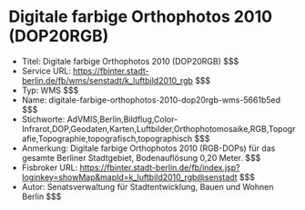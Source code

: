# Digitale farbige Orthophotos 2010 (DOP20RGB)
- Titel: Digitale farbige Orthophotos 2010 (DOP20RGB) $$$
- Service URL: https://fbinter.stadt-berlin.de/fb/wms/senstadt/k_luftbild2010_rgb $$$
- Typ: WMS $$$
- Name: digitale-farbige-orthophotos-2010-dop20rgb-wms-5661b5ed $$$
- Stichworte: AdVMIS,Berlin,Bildflug,Color-Infrarot,DOP,Geodaten,Karten,Luftbilder,Orthophotomosaike,RGB,Topografie,Topographie,topografisch,topographisch $$$
- Anmerkung: Digitale farbige Orthophotos 2010 (RGB-DOPs) für das gesamte Berliner Stadtgebiet, Bodenauflösung 0,20 Meter. $$$
- Fisbroker URL: https://fbinter.stadt-berlin.de/fb/index.jsp?loginkey=showMap&mapId=k_luftbild2010_rgb@senstadt $$$
- Autor: Senatsverwaltung für Stadtentwicklung, Bauen und Wohnen Berlin $$$
